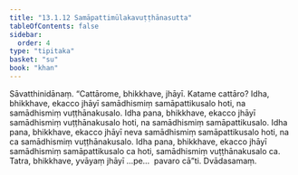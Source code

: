 ```yaml
---
title: "13.1.12 Samāpattimūlakavuṭṭhānasutta"
tableOfContents: false
sidebar:
  order: 4
type: "tipitaka"
basket: "su"
book: "khan"
---
```



<DynamicBreadcrumb />

<Division number="673" book="khan" bookNo="13" page="228">

<Paragraph number="1303" book="khan">
Sāvatthinidānaṃ. “Cattārome, bhikkhave, jhāyī. Katame cattāro? Idha, bhikkhave, ekacco jhāyī samādhismiṃ samāpattikusalo hoti, na samādhismiṃ vuṭṭhānakusalo. Idha pana, bhikkhave, ekacco jhāyī samādhismiṃ vuṭṭhānakusalo hoti, na samādhismiṃ samāpattikusalo. Idha pana, bhikkhave, ekacco jhāyī neva samādhismiṃ samāpattikusalo hoti, na ca samādhismiṃ vuṭṭhānakusalo. Idha pana, bhikkhave, ekacco jhāyī samādhismiṃ samāpattikusalo ca hoti, samādhismiṃ vuṭṭhānakusalo ca. Tatra, bhikkhave, yvāyaṃ jhāyī …pe…  pavaro cā”ti.

</Paragraph>
</Division>

<Paragraph number="1304" type="center" book="khan">
Dvādasamaṃ.
</Paragraph>
